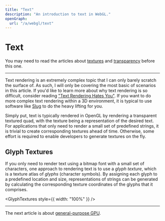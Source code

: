 ```yaml
---
title: "Text"
description: "An introduction to text in WebGL."
openGraph:
  url: "/a/webgl/text"
---
```



# Text

You may need to read the articles about [textures](/a/webgl/textures) and [transparency](/a/webgl/transparency) before this one.

---

Text rendering is an extremely complex topic that I can only barely scratch the surface of. As such, I will only be covering the most basic of scenarios in this article. If you'd like to learn more about why text rendering is so difficult, consider reading ["Text Rendering Hates You"](https://faultlore.com/blah/text-hates-you/). If you want to do more complex text rendering within a 3D environment, it is typical to use software like [Slug](https://sluglibrary.com/) to do the heavy lifting for you.

Simply put, text is typically rendered in OpenGL by rendering a transparent textured quad, with the texture being a representation of the desired text. For applications that only need to render a small set of predefined strings, it is trivial to create corresponding textures ahead of time. Otherwise, some effort is required to enable developers to generate textures on the fly.

## Glyph Textures

If you only need to render text using a bitmap font with a small set of characters, one approach to rendering text is to use a _glyph texture_, which is a texture atlas of _glyphs_ (character symbols). By assigning each glyph to a predefined location and size, representations of strings can be generated by calculating the corresponding texture coordinates of the glyphs that it comprises.

<GlyphTextures style={{ width: "100%" }} />

---

The next article is about [general-purpose GPU](/a/webgl/gpgpu).
